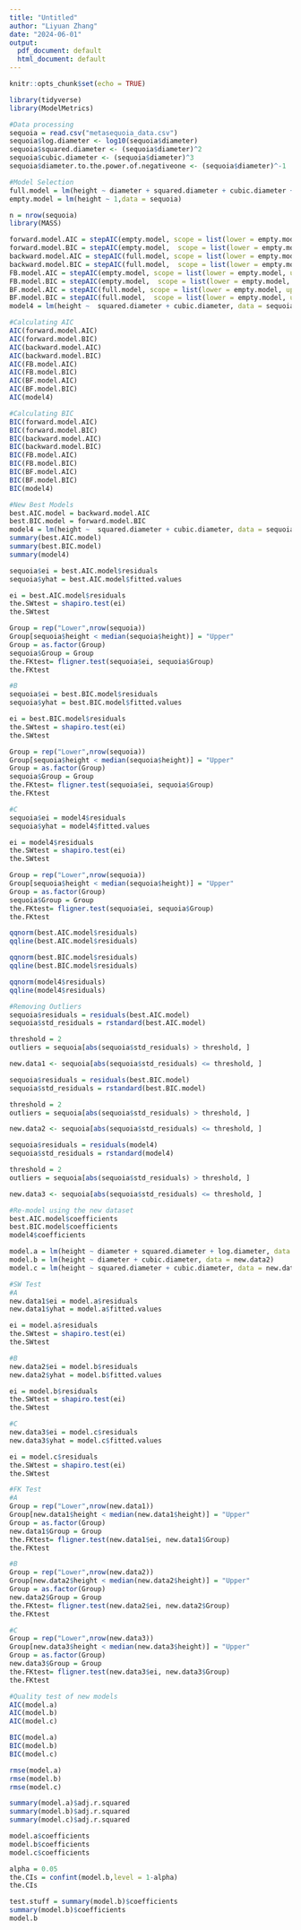 ```yaml
---
title: "Untitled"
author: "Liyuan Zhang"
date: "2024-06-01"
output:
  pdf_document: default
  html_document: default
---
```


```r
knitr::opts_chunk$set(echo = TRUE)
```

```r
library(tidyverse)
library(ModelMetrics)

#Data processing
sequoia = read.csv("metasequoia_data.csv")
sequoia$log.diameter <- log10(sequoia$diameter) 
sequoia$squared.diameter <- (sequoia$diameter)^2
sequoia$cubic.diameter <- (sequoia$diameter)^3
sequoia$diameter.to.the.power.of.negativeone <- (sequoia$diameter)^-1

#Model Selection
full.model = lm(height ~ diameter + squared.diameter + cubic.diameter + log.diameter + diameter.to.the.power.of.negativeone, data = sequoia)
empty.model = lm(height ~ 1,data = sequoia)

n = nrow(sequoia)
library(MASS)

forward.model.AIC = stepAIC(empty.model, scope = list(lower = empty.model, upper= full.model), k = 2,direction = "forward",trace = FALSE)
forward.model.BIC = stepAIC(empty.model,  scope = list(lower = empty.model, upper= full.model), k = log(n),trace=FALSE,direction = "forward")
backward.model.AIC = stepAIC(full.model, scope = list(lower = empty.model, upper= full.model), k = 2,direction = "backward",trace = FALSE)
backward.model.BIC = stepAIC(full.model,  scope = list(lower = empty.model, upper= full.model), k = log(n),trace=FALSE,direction = "backward")
FB.model.AIC = stepAIC(empty.model, scope = list(lower = empty.model, upper= full.model), k = 2,direction = "both",trace = FALSE)
FB.model.BIC = stepAIC(empty.model,  scope = list(lower = empty.model, upper= full.model), k = log(n),trace=FALSE,direction = "both")
BF.model.AIC = stepAIC(full.model, scope = list(lower = empty.model, upper= full.model), k = 2,direction = "both",trace = FALSE)
BF.model.BIC = stepAIC(full.model,  scope = list(lower = empty.model, upper= full.model), k = log(n),trace=FALSE,direction = "both")
model4 = lm(height ~  squared.diameter + cubic.diameter, data = sequoia)
```

```r
#Calculating AIC
AIC(forward.model.AIC)
AIC(forward.model.BIC)
AIC(backward.model.AIC)
AIC(backward.model.BIC)
AIC(FB.model.AIC)
AIC(FB.model.BIC)
AIC(BF.model.AIC)
AIC(BF.model.BIC)
AIC(model4)
```
```r
#Calculating BIC
BIC(forward.model.AIC)
BIC(forward.model.BIC)
BIC(backward.model.AIC)
BIC(backward.model.BIC)
BIC(FB.model.AIC)
BIC(FB.model.BIC)
BIC(BF.model.AIC)
BIC(BF.model.BIC)
BIC(model4)
```

```r
#New Best Models
best.AIC.model = backward.model.AIC
best.BIC.model = forward.model.BIC
model4 = lm(height ~  squared.diameter + cubic.diameter, data = sequoia)
summary(best.AIC.model)
summary(best.BIC.model)
summary(model4)
```

```r
sequoia$ei = best.AIC.model$residuals
sequoia$yhat = best.AIC.model$fitted.values

ei = best.AIC.model$residuals
the.SWtest = shapiro.test(ei)
the.SWtest

Group = rep("Lower",nrow(sequoia)) 
Group[sequoia$height < median(sequoia$height)] = "Upper" 
Group = as.factor(Group) 
sequoia$Group = Group
the.FKtest= fligner.test(sequoia$ei, sequoia$Group)
the.FKtest

#B
sequoia$ei = best.BIC.model$residuals
sequoia$yhat = best.BIC.model$fitted.values

ei = best.BIC.model$residuals
the.SWtest = shapiro.test(ei)
the.SWtest

Group = rep("Lower",nrow(sequoia)) 
Group[sequoia$height < median(sequoia$height)] = "Upper" 
Group = as.factor(Group) 
sequoia$Group = Group
the.FKtest= fligner.test(sequoia$ei, sequoia$Group)
the.FKtest

#C
sequoia$ei = model4$residuals
sequoia$yhat = model4$fitted.values

ei = model4$residuals
the.SWtest = shapiro.test(ei)
the.SWtest

Group = rep("Lower",nrow(sequoia)) 
Group[sequoia$height < median(sequoia$height)] = "Upper" 
Group = as.factor(Group) 
sequoia$Group = Group
the.FKtest= fligner.test(sequoia$ei, sequoia$Group)
the.FKtest

qqnorm(best.AIC.model$residuals)
qqline(best.AIC.model$residuals)

qqnorm(best.BIC.model$residuals)
qqline(best.BIC.model$residuals)

qqnorm(model4$residuals)
qqline(model4$residuals)
```

```r
#Removing Outliers
sequoia$residuals = residuals(best.AIC.model)
sequoia$std_residuals = rstandard(best.AIC.model)

threshold = 2
outliers = sequoia[abs(sequoia$std_residuals) > threshold, ]

new.data1 <- sequoia[abs(sequoia$std_residuals) <= threshold, ]

sequoia$residuals = residuals(best.BIC.model)
sequoia$std_residuals = rstandard(best.BIC.model)

threshold = 2
outliers = sequoia[abs(sequoia$std_residuals) > threshold, ]

new.data2 <- sequoia[abs(sequoia$std_residuals) <= threshold, ]

sequoia$residuals = residuals(model4)
sequoia$std_residuals = rstandard(model4)

threshold = 2
outliers = sequoia[abs(sequoia$std_residuals) > threshold, ]

new.data3 <- sequoia[abs(sequoia$std_residuals) <= threshold, ]
```


```r
#Re-model using the new dataset
best.AIC.model$coefficients
best.BIC.model$coefficients
model4$coefficients

model.a = lm(height ~ diameter + squared.diameter + log.diameter, data = new.data1)
model.b = lm(height ~ diameter + cubic.diameter, data = new.data2)
model.c = lm(height ~ squared.diameter + cubic.diameter, data = new.data3)
```

```r
#SW Test
#A
new.data1$ei = model.a$residuals
new.data1$yhat = model.a$fitted.values

ei = model.a$residuals
the.SWtest = shapiro.test(ei)
the.SWtest

#B
new.data2$ei = model.b$residuals
new.data2$yhat = model.b$fitted.values

ei = model.b$residuals
the.SWtest = shapiro.test(ei)
the.SWtest

#C
new.data3$ei = model.c$residuals
new.data3$yhat = model.c$fitted.values

ei = model.c$residuals
the.SWtest = shapiro.test(ei)
the.SWtest
```

```r
#FK Test
#A
Group = rep("Lower",nrow(new.data1)) 
Group[new.data1$height < median(new.data1$height)] = "Upper" 
Group = as.factor(Group) 
new.data1$Group = Group
the.FKtest= fligner.test(new.data1$ei, new.data1$Group)
the.FKtest

#B
Group = rep("Lower",nrow(new.data2))
Group[new.data2$height < median(new.data2$height)] = "Upper" 
Group = as.factor(Group) 
new.data2$Group = Group
the.FKtest= fligner.test(new.data2$ei, new.data2$Group)
the.FKtest

#C
Group = rep("Lower",nrow(new.data3))
Group[new.data3$height < median(new.data3$height)] = "Upper" 
Group = as.factor(Group) 
new.data3$Group = Group
the.FKtest= fligner.test(new.data3$ei, new.data3$Group)
the.FKtest
```


```r
#Quality test of new models
AIC(model.a)
AIC(model.b)
AIC(model.c)

BIC(model.a)
BIC(model.b)
BIC(model.c)

rmse(model.a)
rmse(model.b)
rmse(model.c)

summary(model.a)$adj.r.squared
summary(model.b)$adj.r.squared
summary(model.c)$adj.r.squared
```

```r
model.a$coefficients
model.b$coefficients
model.c$coefficients
```

```r
alpha = 0.05
the.CIs = confint(model.b,level = 1-alpha)
the.CIs

test.stuff = summary(model.b)$coefficients
summary(model.b)$coefficients
model.b
```


